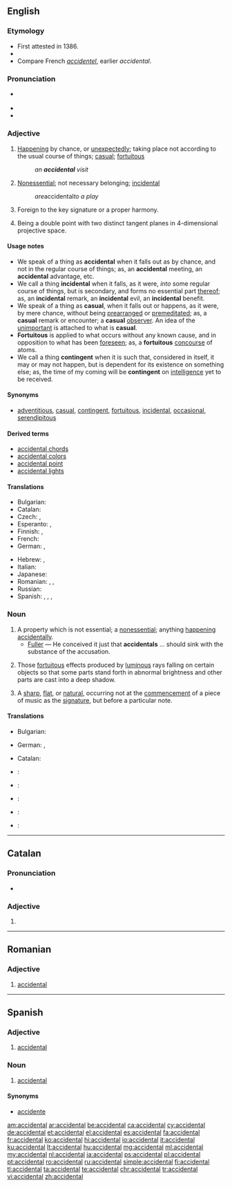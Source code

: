==English==

===Etymology===
* First attested in 1386.
* {{suffix|accident|al}}
* Compare French ''[[accidentel]]'', earlier ''accidental''.

===Pronunciation===
* {{a|US}} {{IPA|/ˌæk.sə.ˈdɛn.təl/}}
* {{audio|en-us-accidental.ogg|Audio (US)}}
* {{rhymes|ɛntəl}}

===Adjective===
{{en-adj}}

# [[happening|Happening]] by chance, or [[unexpectedly]]; taking place not according to the usual course of things; [[casual]]; [[fortuitous]]
#: ''an '''accidental''' visit''
# [[nonessential|Nonessential]]; not necessary belonging; [[incidental]]
#: ''are ''accidental'' to a play''
# {{context|music|lang=en}} Foreign to the key signature or a proper harmony.
# {{context|geometry|lang=en}} Being a double point with two distinct tangent planes in 4-dimensional projective space.

====Usage notes====
* We speak of a thing as '''accidental''' when it falls out as by chance, and not in the regular course of things; as, an '''accidental''' meeting, an '''accidental''' advantage, etc.
* We call a thing '''incidental''' when it falls, as it were, ''into'' some regular course of things, but is secondary, and forms no essential part [[thereof]]; as, an '''incidental''' remark, an '''incidental''' evil, an '''incidental''' benefit.
* We speak of a thing as '''casual''', when it falls out or happens, as it were, by mere chance, without being [[prearranged]] or [[premeditated]]; as, a '''casual''' remark or encounter; a '''casual''' [[observer]]. An idea of the [[unimportant]] is attached to what is '''casual'''.
* '''Fortuitous''' is applied to what occurs without any known cause, and in opposition to what has been [[foreseen]]; as, a '''fortuitous''' [[concourse]] of atoms.
* We call a thing '''contingent''' when it is such that, considered in itself, it may or may not happen, but is dependent for its existence on something else; as, the time of my coming will be '''contingent''' on [[intelligence]] yet to be received.

====Synonyms====
* [[adventitious]], [[casual]], [[contingent]], [[fortuitous]], [[incidental]], [[occasional]], [[serendipitous]]

====Derived terms====
* [[accidental chords]] 
* [[accidental colors]] 
* [[accidental point]] 
* [[accidental lights]]

====Translations====
{{trans-top|happening by chance}}
* Bulgarian: {{t+|bg|случаен}}
* Catalan: {{t+|ca|accidental|m|f}}
* Czech: {{t|cs|nahodilý}}, {{t+|cs|náhodný}}
* Esperanto: {{t|eo|neatendita}}, {{t|eo|hazarda}}
* Finnish: {{t|fi|sattumanvarainen}}, {{t+|fi|sattumalta}}
* French: {{t+|fr|accidentel}}
* German: {{t+|de|versehentlich}}, {{t+|de|zufällig}}
{{trans-mid}}
* Hebrew: {{t|he|מקרי|m|tr=miqry|sc=Hebr}}, {{t|he|מקרית|f|tr=miqryt|sc=Hebr}}
* Italian: {{t+|it|accidentale}}
* Japanese: {{t+|ja|偶然|alt=偶然の|tr=ぐうぜん, gūzen no}}
* Romanian: {{t+|ro|accidental|m|n}}, {{t|ro|întâmplător|m|n}}, {{t|ro|accidentală|f}}
* Russian: {{t+|ru|случайный|tr=slučájnyj}}
* Spanish: {{t+|es|accidental}}, {{t|es|casual}}, {{t+|es|imprevisto}}, {{t+|es|fortuito}}
{{trans-bottom}}

===Noun===
{{en-noun}}

# A property which is not essential; a [[nonessential]]; anything [[happening]] [[accidentally]].
#* [[Fuller]] — He conceived it just that '''accidentals''' ... should sink with the substance of the accusation.
# {{context|painting|pluralonly|lang=en}} Those [[fortuitous]] effects produced by [[luminous]] rays falling on certain objects so that some parts stand forth in abnormal brightness and other parts are cast into a deep shadow.
# {{context|music|lang=en}} A [[sharp]], [[flat]], or [[natural]], occurring not at the [[commencement]] of a piece of music as the [[signature]], but before a particular note.

====Translations====
{{trans-top|a property which is not essential}}
* Bulgarian: {{t|bg|несъществено качество}}
{{trans-mid}}
* German: {{t+|de|Zufall|m}}, {{t+|de|Versehen|n}}
{{trans-bottom}}

{{trans-top|(in plural, painting)}}
{{trans-mid}}
{{trans-bottom}}

{{trans-top|(music)}}
* Catalan: {{t+|ca|accident|m}}
{{trans-mid}}
{{trans-bottom}}

{{checktrans-top}}
* {{ttbc|id}}: {{t+|id|kebetulan}}
* {{ttbc|ia}}: {{t|ia|accidental}}
* {{ttbc|it}}: {{t+|it|accidentale}}
* {{ttbc|ja}}: {{t+|ja|偶然|tr=[[ぐうぜん]], gūzen|sc=Jpan}}
* {{ttbc|pt}}: {{t+|pt|acidental}}
{{trans-bottom}}

----

==Catalan==

===Pronunciation===
* {{rhymes|aɫ|lang=ca}}

===Adjective===
{{ca-adj|mf}}

# {{l/en|accidental}}

----

==Romanian==

===Adjective===
{{ro-adj|mn}}

# [[#English|accidental]]

----

==Spanish==

===Adjective===
{{es-adj|pl=accidentales}}

# [[accidental]]

===Noun===
{{es-noun|m|es}}

# {{context|music|lang=es}} [[accidental]]

====Synonyms====
* [[accidente]]

[[am:accidental]]
[[ar:accidental]]
[[be:accidental]]
[[ca:accidental]]
[[cy:accidental]]
[[de:accidental]]
[[et:accidental]]
[[el:accidental]]
[[es:accidental]]
[[fa:accidental]]
[[fr:accidental]]
[[ko:accidental]]
[[hi:accidental]]
[[io:accidental]]
[[it:accidental]]
[[ku:accidental]]
[[lt:accidental]]
[[hu:accidental]]
[[mg:accidental]]
[[ml:accidental]]
[[my:accidental]]
[[nl:accidental]]
[[ja:accidental]]
[[ps:accidental]]
[[pl:accidental]]
[[pt:accidental]]
[[ro:accidental]]
[[ru:accidental]]
[[simple:accidental]]
[[fi:accidental]]
[[tl:accidental]]
[[ta:accidental]]
[[te:accidental]]
[[chr:accidental]]
[[tr:accidental]]
[[vi:accidental]]
[[zh:accidental]]